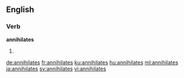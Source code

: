 ==English==

===Verb===
'''annihilates'''

# {{en-third-person singular of|annihilate}}

[[de:annihilates]]
[[fr:annihilates]]
[[ku:annihilates]]
[[hu:annihilates]]
[[ml:annihilates]]
[[ja:annihilates]]
[[sv:annihilates]]
[[vi:annihilates]]
